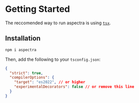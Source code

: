 
# Getting Started

The reccomended way to run aspectra is using [`tsx`](https://github.com/privatenumber/tsx).

## Installation

```sh npm2yarn
npm i aspectra
```

Then, add the following to your `tsconfig.json`:

```json
{
  "strict": true,
  "compilerOptions": {
    "target": "es2022", // or higher
    "experimentalDecorators": false // or remove this line
  }
}
```
